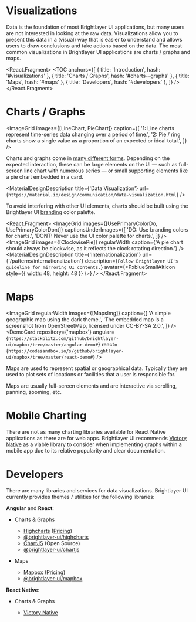

<!-- KEYWORDS: design pattern visualization map chart graph highcharts chartjs mapbox -->

# Visualizations

<ImageGrid regularWidth images={[VisualizationBanner]} />

Data is the foundation of most Brightlayer UI applications, but many users are not interested in looking at the raw data. Visualizations allow you to present this data in a (visual) way that is easier to understand and allows users to draw conclusions and take actions based on the data. The most common visualizations in Brightlayer UI applications are charts / graphs and maps.

<React.Fragment>
    <TOC
        anchors={[
            { title: 'Introduction', hash: '#visualizations' },
            { title: 'Charts / Graphs', hash: '#charts--graphs' },
            { title: 'Maps', hash: '#maps' },
            { title: 'Developers', hash: '#developers' },
        ]}
    />
    <Divider />
</React.Fragment>

# Charts / Graphs

<ImageGrid
    images={[LineChart, PieChart]}
    caption={[
        '1: Line charts represent time-series data changing over a period of time.',
        '2: Pie / ring charts show a single value as a proportion of an expected or ideal total.',
    ]}
/>

Charts and graphs come in [many different forms](https://material.io/design/communication/data-visualization.html#types). Depending on the expected interaction, these can be large elements on the UI — such as full-screen line chart with numerous series — or small supporting elements like a pie chart embedded in a card.

<MaterialDesignDescription
    title={'Data Visualization'}
    url={`https://material.io/design/communication/data-visualization.html`}
/>

<!--

@TODO: update those examples with recommendations from the designers (brightlayer-ui-1613)

> The following examples merely serve to show how to bring the charting libraries into your application and adjust some of the common chart parameters. You will want to adjust these values to meet the design requirements of your application.

<DemoCard
    repository={'highcharts'}
    angular={`https://stackblitz.com/github/brightlayer-ui/highcharts/tree/master/angular-demo#`}
    react={`https://codesandbox.io/s/github/brightlayer-ui/highcharts/tree/master/react-demo#`}
/>
<DemoCard
    repository={'chartjs'}
    angular={`https://stackblitz.com/github/brightlayer-ui/chartjs/tree/master/angular-demo#`}
    react={`https://codesandbox.io/s/github/brightlayer-ui/chartjs/tree/master/react-demo#`}
/>

-->

To avoid interfering with other UI elements, charts should be built using the Brightlayer UI [branding](/style/color#branding-colors) color palette.

<React.Fragment>
    <ImageGrid
        images={[UsePrimaryColorDo, UsePrimaryColorDont]}
        captionsUnderImages={[
            'DO: Use branding colors for charts.',
            'DONT: Never use the UI color palette for charts.',
        ]}
    />
    <ImageGrid
        images={[ClockwisePie]}
        regularWidth
        caption={'A pie chart should always be clockwise, as it reflects the clock rotating direction.'}
    />
    <MaterialDesignDescription
        title={'Internationalization'}
        url={'/patterns/internationalization'}
        description={`Follow Brightlayer UI's guideline for mirroring UI contents.`}
        avatar={<PxblueSmallAltIcon style={{ width: 48, height: 48 }} />}
    />
    <Divider />
</React.Fragment>

# Maps

<ImageGrid
    regularWidth
    images={[MapsImg]}
    caption={[
        'A simple geographic map using the dark theme.',
        'The embedded map is a screenshot from OpenStreetMap, licensed under CC-BY-SA 2.0.',
    ]}
/>
<DemoCard
    repository={'mapbox'}
    angular={`https://stackblitz.com/github/brightlayer-ui/mapbox/tree/master/angular-demo#`}
    react={`https://codesandbox.io/s/github/brightlayer-ui/mapbox/tree/master/react-demo#`}
/>

Maps are used to represent spatial or geographical data. Typically they are used to plot sets of locations or facilities that a user is responsible for.

Maps are usually full-screen elements and are interactive via scrolling, panning, zooming, etc.

<Divider />

# Mobile Charting

There are not as many charting libraries available for React Native applications as there are for web apps.
Brightlayer UI recommends [Victory Native](https://formidable.com/open-source/victory/docs/native/) as a viable library to consider when implementing graphs within a mobile app due to its relative popularity and clear documentation.

<Divider />

# Developers

There are many libraries and services for data visualizations. Brightlayer UI currently provides themes / utilities for the following libraries:

**Angular** and **React**:

-   Charts & Graphs

    -   [Highcharts](http://www.highcharts.com) ([Pricing](https://shop.highsoft.com/))
    -   [@brightlayer-ui/highcharts](https://www.npmjs.com/package/@brightlayer-ui/highcharts)
    -   [ChartJS](https://www.chartjs.org/) (Open Source)
    -   [@brightlayer-ui/chartjs](https://www.npmjs.com/package/@brightlayer-ui/chartjs)

-   Maps
    -   [Mapbox](https://www.mapbox.com/) ([Pricing](https://www.mapbox.com/pricing/))
    -   [@brightlayer-ui/mapbox](https://www.npmjs.com/package/@brightlayer-ui/mapbox)

**React Native**:

-   Charts & Graphs

    -   [Victory Native](https://formidable.com/open-source/victory/docs/native/)
